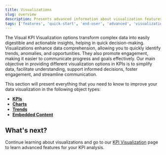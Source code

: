 ```yaml
---
title: Visualizations
slug: overview
description: Presents advanced information about visualization features of Visual KPIs software for an end user.
tags: ['features', 'quick-start', 'end-user', 'advanced', 'visualization', 'view', 'trends', 'embedded-content', 'pen', 'pareto', 'pie', 'gantt', 'bar', 'chart', 'kpi']
---
```


The Visual KPI Visualization options transform complex data into easily digestible and actionable insights, helping in quick decision-making. Visualizations enhance data comprehension, allowing you to quickly identify trends, anomalies, and opportunities. They also promote engagement, making it easier to communicate progress and goals effectively. Our main objective in providing different visualization options in KPIs is to simplify data, facilitate understanding, support informed decisions, foster engagement, and streamline communication.

This section will present everything that you need to know to improve your data visualization in the following object types:

- [**KPIs**](kpi)
- [**Charts**](charts)
- [**Trends**](trends)
- [**Embedded Content**](embedded-content)

## What's next?

Continue learning about visualizations and go to our [KPI Visualization](kpis) page to learn advanced features for your KPI analysis.